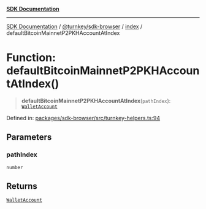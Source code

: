[**SDK Documentation**](../../../../README.mdx)

***

[SDK Documentation](../../../../packages.mdx) / [@turnkey/sdk-browser](../../README.mdx) / [index](../README.mdx) / defaultBitcoinMainnetP2PKHAccountAtIndex

# Function: defaultBitcoinMainnetP2PKHAccountAtIndex()

> **defaultBitcoinMainnetP2PKHAccountAtIndex**(`pathIndex`): [`WalletAccount`](../interfaces/WalletAccount.mdx)

Defined in: [packages/sdk-browser/src/turnkey-helpers.ts:94](https://github.com/tkhq/sdk/blob/e1b1a69bdd608320aaf03cc2dbbf68dc0c52b28d/packages/sdk-browser/src/turnkey-helpers.ts#L94)

## Parameters

### pathIndex

`number`

## Returns

[`WalletAccount`](../interfaces/WalletAccount.mdx)
